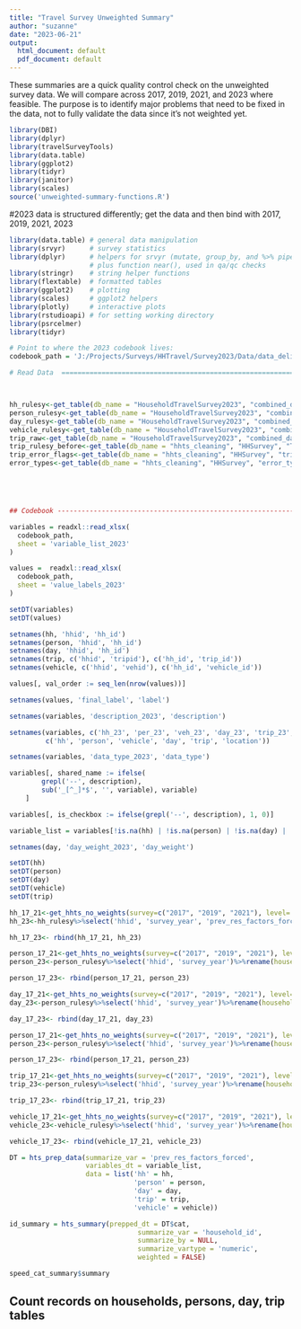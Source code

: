 ```yaml
---
title: "Travel Survey Unweighted Summary"
author: "suzanne"
date: "2023-06-21"
output:
  html_document: default
  pdf_document: default
---
```


These summaries are a quick quality control check on the unweighted survey data. We will compare across 2017, 2019, 2021, and 2023 where feasible. The purpose is to identify major problems that need to be fixed in the data, not to fully validate the data since it's not weighted yet.

```r
library(DBI)
library(dplyr)
library(travelSurveyTools)
library(data.table)
library(ggplot2)
library(tidyr)
library(janitor)
library(scales)
source('unweighted-summary-functions.R')

```

#2023 data is structured differently; get the data and then bind with 2017, 2019, 2021, 2023
```r
library(data.table) # general data manipulation
library(srvyr)      # survey statistics
library(dplyr)      # helpers for srvyr (mutate, group_by, and %>% pipe), 
                    # plus function near(), used in qa/qc checks 
library(stringr)    # string helper functions
library(flextable)  # formatted tables
library(ggplot2)    # plotting
library(scales)     # ggplot2 helpers
library(plotly)     # interactive plots
library(rstudioapi) # for setting working directory
library(psrcelmer)
library(tidyr)

# Point to where the 2023 codebook lives:
codebook_path = 'J:/Projects/Surveys/HHTravel/Survey2023/Data/data_deliverable_81823/codebook_guide/PSRC_Combined_Codebook_2023_08162023.xlsx'

# Read Data  ===================================================================



hh_rulesy<-get_table(db_name = "HouseholdTravelSurvey2023", "combined_data", "v_household")
person_rulesy<-get_table(db_name = "HouseholdTravelSurvey2023", "combined_data", "v_person")
day_rulesy<-get_table(db_name = "HouseholdTravelSurvey2023", "combined_data", "v_day")
vehicle_rulesy<-get_table(db_name = "HouseholdTravelSurvey2023", "combined_data", "v_vehicle")
trip_raw<-get_table(db_name = "HouseholdTravelSurvey2023", "combined_data", "v_trip")
trip_rulesy_before<-get_table(db_name = "hhts_cleaning", "HHSurvey", "Trip")
trip_error_flags<-get_table(db_name = "hhts_cleaning", "HHSurvey", "trip_error_flags")
error_types<-get_table(db_name = "hhts_cleaning", "HHSurvey", "error_types")





## Codebook -------------------------------------------------------------------- 

variables = readxl::read_xlsx(
  codebook_path,
  sheet = 'variable_list_2023'
)

values =  readxl::read_xlsx(
  codebook_path,
  sheet = 'value_labels_2023'
)

setDT(variables)
setDT(values)
```


```r
setnames(hh, 'hhid', 'hh_id')
setnames(person, 'hhid', 'hh_id')
setnames(day, 'hhid', 'hh_id')
setnames(trip, c('hhid', 'tripid'), c('hh_id', 'trip_id'))
setnames(vehicle, c('hhid', 'vehid'), c('hh_id', 'vehicle_id'))
```


```r
values[, val_order := seq_len(nrow(values))]

setnames(values, 'final_label', 'label')

setnames(variables, 'description_2023', 'description')

setnames(variables, c('hh_23', 'per_23', 'veh_23', 'day_23', 'trip_23', 'location_final'),
         c('hh', 'person', 'vehicle', 'day', 'trip', 'location'))

setnames(variables, 'data_type_2023', 'data_type')

variables[, shared_name := ifelse(
        grepl('--', description),
        sub('_[^_]*$', '', variable), variable)
    ]

variables[, is_checkbox := ifelse(grepl('--', description), 1, 0)]

variable_list = variables[!is.na(hh) | !is.na(person) | !is.na(day) | !is.na(trip) | !is.na(vehicle) | location != 0]

setnames(day, 'day_weight_2023', 'day_weight')

setDT(hh)
setDT(person)
setDT(day)
setDT(vehicle)
setDT(trip)

```



```r
hh_17_21<-get_hhts_no_weights(survey=c("2017", "2019", "2021"), level='h', vars=c('household_id', 'prev_res_factors_forced'))
hh_23<-hh_rulesy%>%select('hhid', 'survey_year', 'prev_res_factors_forced')%>%rename(household_id= hhid)

hh_17_23<- rbind(hh_17_21, hh_23)
```


```r
person_17_21<-get_hhts_no_weights(survey=c("2017", "2019", "2021"), level='p', vars=c('household_id'))
person_23<-person_rulesy%>%select('hhid', 'survey_year')%>%rename(household_id= hhid)

person_17_23<- rbind(person_17_21, person_23)
```
```r
day_17_21<-get_hhts_no_weights(survey=c("2017", "2019", "2021"), level='d', vars=c('household_id'))
day_23<-person_rulesy%>%select('hhid', 'survey_year')%>%rename(household_id= hhid)

day_17_23<- rbind(day_17_21, day_23)
```



```r
person_17_21<-get_hhts_no_weights(survey=c("2017", "2019", "2021"), level='p', vars=c('household_id'))
person_23<-person_rulesy%>%select('hhid', 'survey_year')%>%rename(household_id= hhid)

person_17_23<- rbind(person_17_21, person_23)
```

```r
trip_17_21<-get_hhts_no_weights(survey=c("2017", "2019", "2021"), level='t', vars=c('household_id'))
trip_23<-person_rulesy%>%select('hhid', 'survey_year')%>%rename(household_id= hhid)

trip_17_23<- rbind(trip_17_21, trip_23)
```



```r
vehicle_17_21<-get_hhts_no_weights(survey=c("2017", "2019", "2021"), level='v', vars=c('household_id'))
vehicle_23<-vehicle_rulesy%>%select('hhid', 'survey_year')%>%rename(household_id= hhid)

vehicle_17_23<- rbind(vehicle_17_21, vehicle_23)
```

```r
DT = hts_prep_data(summarize_var = 'prev_res_factors_forced',
                   variables_dt = variable_list,
                   data = list('hh' = hh,
                               'person' = person,
                               'day' = day,
                               'trip' = trip,
                               'vehicle' = vehicle))

```

```r
id_summary = hts_summary(prepped_dt = DT$cat, 
                                summarize_var = 'household_id',
                                summarize_by = NULL,
                                summarize_vartype = 'numeric',
                                weighted = FALSE)

speed_cat_summary$summary

```


## Count records on households, persons, day, trip tables
